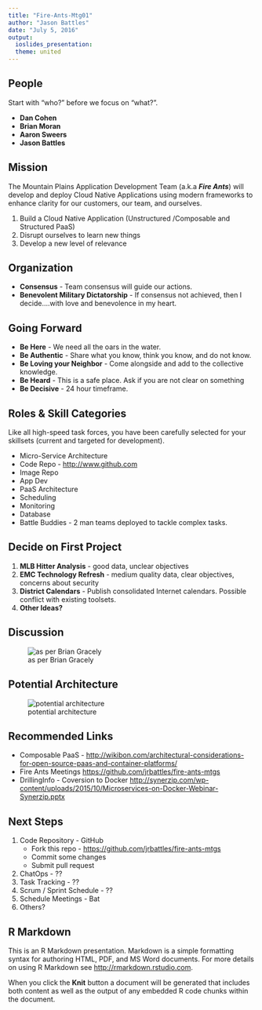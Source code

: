 ```yaml
---
title: "Fire-Ants-Mtg01"
author: "Jason Battles"
date: "July 5, 2016"
output: 
  ioslides_presentation:
  theme: united
---
```


## People
Start with “who?” before we focus on “what?”.

- **Dan Cohen**
- **Brian Moran**
- **Aaron Sweers**
- **Jason Battles**

## Mission
The Mountain Plains Application Development Team (a.k.a ***Fire Ants***) will develop and deploy Cloud Native Applications using modern frameworks to enhance clarity for our customers, our team, and ourselves.

1. Build a Cloud Native Application (Unstructured /Composable and Structured PaaS)
2. Disrupt ourselves to learn new things
3. Develop a new level of relevance

## Organization

- **Consensus** - Team consensus will guide our actions.  
- **Benevolent Military Dictatorship** - If consensus not achieved, then I decide….with love and benevolence in my heart.

## Going Forward

- **Be Here** - We need all the oars in the water.
- **Be Authentic** - Share what you know, think you know, and do not know.
- **Be Loving your Neighbor** - Come alongside and add to the collective knowledge.
- **Be Heard** - This is a safe place.  Ask if you are not clear on something
- **Be Decisive** - 24 hour timeframe.  


## Roles & Skill Categories

Like all high-speed task forces, you have been carefully selected for your skillsets (current and targeted for development).  

- Micro-Service Architecture
- Code Repo - <http://www.github.com>
- Image Repo
- App Dev
- PaaS Architecture
- Scheduling 
- Monitoring
- Database
- Battle Buddies - 2 man teams deployed to tackle complex tasks.  

## Decide on First Project

1. **MLB Hitter Analysis** - good data, unclear objectives
2. **EMC Technology Refresh** - medium quality data, clear objectives, concerns about security
3. **District Calendars** - Publish consolidated Internet calendars. Possible conflict with existing toolsets.
4. **Other Ideas?**

## Discussion
![as per Brian Gracely](images/Structured-Composable-Unstructured3.jpg)

## Potential Architecture
![potential architecture](images/architecture01.jpg)

## Recommended Links
* Composable PaaS - 
<http://wikibon.com/architectural-considerations-for-open-source-paas-and-container-platforms/>
* Fire Ants Meetings
<https://github.com/jrbattles/fire-ants-mtgs>
* DrillingInfo - Coversion to Docker
<http://synerzip.com/wp-content/uploads/2015/10/Microservices-on-Docker-Webinar-Synerzip.pptx>

## Next Steps
1. Code Repository - GitHub
    * Fork this repo - <https://github.com/jrbattles/fire-ants-mtgs>
    * Commit some changes
    * Submit pull request
2. ChatOps - ??
3. Task Tracking - ??
4. Scrum / Sprint Schedule - ??
5. Schedule Meetings - Bat
5. Others?


## R Markdown

This is an R Markdown presentation. Markdown is a simple formatting syntax for authoring HTML, PDF, and MS Word documents. For more details on using R Markdown see <http://rmarkdown.rstudio.com>.

When you click the **Knit** button a document will be generated that includes both content as well as the output of any embedded R code chunks within the document.
